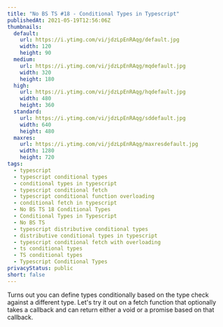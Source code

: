 ```yaml
---
title: "No BS TS #18 - Conditional Types in Typescript"
publishedAt: 2021-05-19T12:56:06Z
thumbnails:
  default:
    url: https://i.ytimg.com/vi/jdzLpEnRAqg/default.jpg
    width: 120
    height: 90
  medium:
    url: https://i.ytimg.com/vi/jdzLpEnRAqg/mqdefault.jpg
    width: 320
    height: 180
  high:
    url: https://i.ytimg.com/vi/jdzLpEnRAqg/hqdefault.jpg
    width: 480
    height: 360
  standard:
    url: https://i.ytimg.com/vi/jdzLpEnRAqg/sddefault.jpg
    width: 640
    height: 480
  maxres:
    url: https://i.ytimg.com/vi/jdzLpEnRAqg/maxresdefault.jpg
    width: 1280
    height: 720
tags:
  - typescript
  - typescript conditional types
  - conditional types in typescript
  - typescript conditional fetch
  - typescript conditional function overloading
  - conditional fetch in typescript
  - No BS TS 18 Conditional Types
  - Conditional Types in Typescript
  - No BS TS
  - typescript distributive conditional types
  - distributive conditional types in typescript
  - typescript conditional fetch with overloading
  - ts conditional types
  - TS conditional types
  - Typescript Conditional Types
privacyStatus: public
short: false
---
```

  
Turns out you can define types conditionally based on the type check against a different type. Let's try it out on a fetch function that optionally takes a callback and can return either a void or a promise based on that callback.
